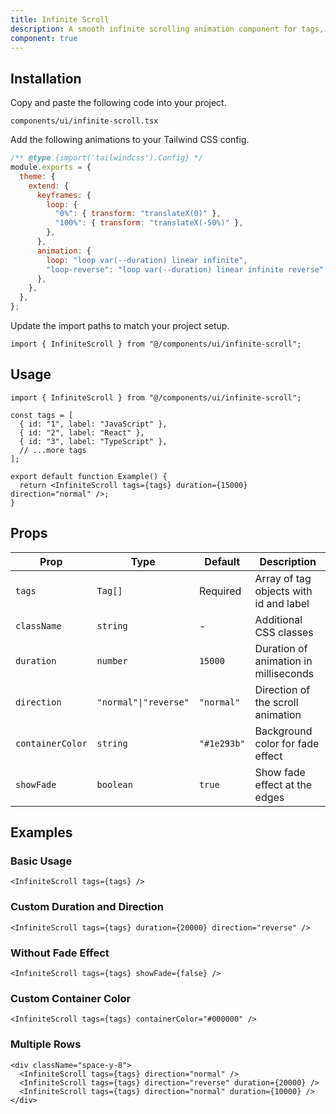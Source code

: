 ```yaml
---
title: Infinite Scroll
description: A smooth infinite scrolling animation component for tags, text, or any content.
component: true
---
```


<ComponentPreview name="infinite-scroll-demo" />

## Installation

<Steps>

<Step>Copy and paste the following code into your project.</Step>

`components/ui/infinite-scroll.tsx`

<ComponentSource name="infinite-scroll" />

<Step>Add the following animations to your Tailwind CSS config.</Step>

```js title="tailwind.config.js"
/** @type {import('tailwindcss').Config} */
module.exports = {
  theme: {
    extend: {
      keyframes: {
        loop: {
          "0%": { transform: "translateX(0)" },
          "100%": { transform: "translateX(-50%)" },
        },
      },
      animation: {
        loop: "loop var(--duration) linear infinite",
        "loop-reverse": "loop var(--duration) linear infinite reverse",
      },
    },
  },
};
```

<Step>Update the import paths to match your project setup.</Step>

```tsx
import { InfiniteScroll } from "@/components/ui/infinite-scroll";
```

</Steps>

## Usage

```tsx
import { InfiniteScroll } from "@/components/ui/infinite-scroll";

const tags = [
  { id: "1", label: "JavaScript" },
  { id: "2", label: "React" },
  { id: "3", label: "TypeScript" },
  // ...more tags
];

export default function Example() {
  return <InfiniteScroll tags={tags} duration={15000} direction="normal" />;
}
```

## Props

| Prop             | Type                  | Default     | Description                            |
| ---------------- | --------------------- | ----------- | -------------------------------------- |
| `tags`           | `Tag[]`               | Required    | Array of tag objects with id and label |
| `className`      | `string`              | -           | Additional CSS classes                 |
| `duration`       | `number`              | `15000`     | Duration of animation in milliseconds  |
| `direction`      | `"normal"\|"reverse"` | `"normal"`  | Direction of the scroll animation      |
| `containerColor` | `string`              | `"#1e293b"` | Background color for fade effect       |
| `showFade`       | `boolean`             | `true`      | Show fade effect at the edges          |

## Examples

### Basic Usage

```tsx
<InfiniteScroll tags={tags} />
```

### Custom Duration and Direction

```tsx
<InfiniteScroll tags={tags} duration={20000} direction="reverse" />
```

### Without Fade Effect

```tsx
<InfiniteScroll tags={tags} showFade={false} />
```

### Custom Container Color

```tsx
<InfiniteScroll tags={tags} containerColor="#000000" />
```

### Multiple Rows

```tsx
<div className="space-y-8">
  <InfiniteScroll tags={tags} direction="normal" />
  <InfiniteScroll tags={tags} direction="reverse" duration={20000} />
  <InfiniteScroll tags={tags} direction="normal" duration={10000} />
</div>
```
